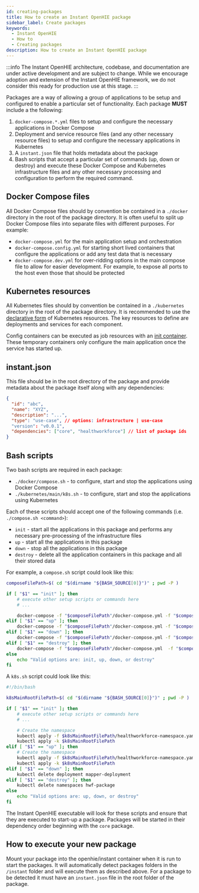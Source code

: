 ```yaml
---
id: creating-packages
title: How to create an Instant OpenHIE package
sidebar_label: Create packages
keywords:
  - Instant OpenHIE
  - How to
  - Creating packages
description: How to create an Instant OpenHIE package
---
```


:::info
The Instant OpenHIE architecture, codebase, and documentation are under active development and are subject to change. While we encourage adoption and extension of the Instant OpenHIE framework, we do not consider this ready for production use at this stage.
:::

Packages are a way of allowing a group of applications to be setup and configured to enable a particular set of functionality. Each package **MUST** include a the following:

1. `docker-compose.*.yml` files to setup and configure the necessary applications in Docker Compose
2. Deployment and service resource files (and any other necessary resource files) to setup and configure the necessary applications in Kubernetes
3. A `instant.json` file that holds metadata about the package
4. Bash scripts that accept a particular set of commands (up, down or destroy) and execute these Docker Compose and Kubernetes infrastructure files and any other necessary processing and configuration to perform the required command.

## Docker Compose files

All Docker Compose files should by convention be contained in a `./docker` directory in the root of the package directory. It is often useful to split up Docker Compose files into separate files with different purposes. For example:

* `docker-compose.yml` for the main application setup and orchestration
* `docker-compose.config.yml` for starting short lived containers that configure the applications or add any test data that is necessary
* `docker-compose.dev.yml` for over-ridding options in the main compose file to allow for easier development. For example, to expose all ports to the host even those that should be protected

## Kubernetes resources

All Kubernetes files should by convention be contained in a `./kubernetes` directory in the root of the package directory. It is recommended to use the [declarative form](https://kubernetes.io/docs/tasks/manage-kubernetes-objects/declarative-config/) of Kubernetes resources. The key resources to define are deployments and services for each component.

Config containers can be executed as job resources with an [init container](https://kubernetes.io/docs/concepts/workloads/pods/init-containers/). These temporary containers only configure the main application once the service has started up.

## instant.json

This file should be in the root directory of the package and provide metadata about the package itself along with any dependencies:

```json
{
  "id": "abc",
  "name": "XYZ",
  "description": "...",
  "type": "use-case", // options: infrastructure | use-case
  "version": "v0.0.1",
  "dependencies": ["core", "healthworkforce"] // list of package ids
}
```

## Bash scripts

Two bash scripts are required in each package:

* `./docker/compose.sh` - to configure, start and stop the applications using Docker Compose
* `./kubernetes/main/k8s.sh` - to configure, start and stop the applications using Kubernetes

Each of these scripts should accept one of the following commands (i.e. `./compose.sh <command>`):

* `init` - start all the applications in this package and performs any necessary pre-processing of the infrastructure files
* `up` - start all the applications in this package
* `down` - stop all the applications in this package
* `destroy` - delete all the application containers in this package and all their stored data

For example, a `compose.sh` script could look like this:

```sh
composeFilePath=$( cd "$(dirname "${BASH_SOURCE[0]}")" ; pwd -P )

if [ "$1" == "init" ]; then
    # execute other setup scripts or commands here
    # ...

    docker-compose -f "$composeFilePath"/docker-compose.yml -f "$composeFilePath"/importer/docker-compose.config.yml up -d
elif [ "$1" == "up" ]; then
    docker-compose -f "$composeFilePath"/docker-compose.yml -f "$composeFilePath"/importer/docker-compose.config.yml up -d
elif [ "$1" == "down" ]; then
    docker-compose -f "$composeFilePath"/docker-compose.yml -f "$composeFilePath"/importer/docker-compose.config.yml stop
elif [ "$1" == "destroy" ]; then
    docker-compose -f "$composeFilePath"/docker-compose.yml  -f "$composeFilePath"/importer/docker-compose.config.yml down -v
else
    echo "Valid options are: init, up, down, or destroy"
fi
```

A `k8s.sh` script could look like this:

```sh
#!/bin/bash

k8sMainRootFilePath=$( cd "$(dirname "${BASH_SOURCE[0]}")" ; pwd -P )

if [ "$1" == "init" ]; then
    # execute other setup scripts or commands here
    # ...

    # Create the namespace
    kubectl apply -f $k8sMainRootFilePath/healthworkforce-namespace.yaml
    kubectl apply -k $k8sMainRootFilePath
elif [ "$1" == "up" ]; then
    # Create the namespace
    kubectl apply -f $k8sMainRootFilePath/healthworkforce-namespace.yaml
    kubectl apply -k $k8sMainRootFilePath
elif [ "$1" == "down" ]; then
    kubectl delete deployment mapper-deployment
elif [ "$1" == "destroy" ]; then
    kubectl delete namespaces hwf-package
else
    echo "Valid options are: up, down, or destroy"
fi
```

The Instant OpenHIE executable will look for these scripts and ensure that they are executed to start-up a package. Packages will be started in their dependency order beginning with the `core` package.

## How to execute your new package

Mount your package into the openhie/instant container when it is run to start the packages. It will automatically detect packages folders in the `/instant` folder and will execute them as described above. For a package to be detected it must have an `instant.json` file in the root folder of the package.
